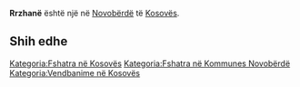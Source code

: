 {{Fshat në 
 | Emri                = Rrzhanë
 | EmriAlt                = 
 | NAME_SHORT_FORM=      
 | NAME_GENERIC=      
 | NAME_SORT_NAME_RO=      RRZHANE
 | FULL_NAME_RO = Rrzhanë
 | FULL_NAME_ND_RO=Rrzhane
 | SORT_NAME_RG=RRZHANE
 | FULL_NAME_RG=Rrzhanë
 | FULL_NAME_ND_RG=Rrzhane
 | SRP_NAME_SHORT_FORM=      
 | SRP_NAME_GENERIC=      
 | SRP_NAME_SORT_NAME_RO=      
 | SRP_FULL_NAME_RO = 
 | SRP_FULL_NAME_ND_RO=
 | SRP_SORT_NAME_RG=
 | SRP_FULL_NAME_RG=
 | SRP_FULL_NAME_ND_RG=
 | Emri (Rasa dhanore) = 
 | Figura              = 
 | Shteti              = Kosovo
 | Komuna              = Novobërdë
 | Kodi postar         = 
 | Sipërfaqja          = 

 | Popullsia           = 

 | Regj. i popullsisë  = 
 | Dend. e popullsisë  = 
 | Faqja zyrtare       = 
 <!--- Koordinatat ----> 
 | Gjerësia            = 43.055833
 | Gjatësia            = 21.007222
 | Lartësia            = 
}}
'''Rrzhanë''' është një [[]] në [[Novobërdë]] të [[Kosovës]].

<!-- == Gjeografia == -->
<!-- == Historia == -->
<!-- == Demografia == -->
== Shih edhe ==
{{Komuna Novobërdë}}
{{Kosovo-Administrata-Cung}}

[[Kategoria:Fshatra në Kosovës]]
[[Kategoria:Fshatra në Kommunes Novobërdë]]
[[Kategoria:Vendbanime në Kosovës]]